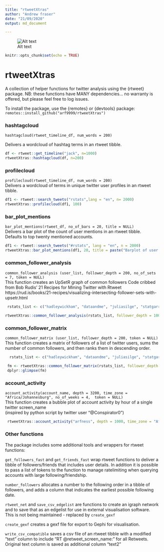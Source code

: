 ```yaml
---
title: "rtweetXtras"
author: "Andrew fraser"
date: "21/09/2020"
output: md_document

---
```


![Alt text](rtweetXtrashex.png)


```r
knitr::opts_chunk$set(echo = TRUE)
```

# rtweetXtras

A collection of helper functions for twitter analysis using the {rtweet} package. NB: these functions have MANY dependencies... no warranty is offered, but please feel free to log issues.

To install the package, use the {remotes} or {devtools} package:
`remotes::install_github("arf9999/rtweetXtras")`


### hashtagcloud
`hashtagcloud(rtweet_timeline_df, num_words = 200)`   

Delivers a wordcloud of hashtag terms in an rtweet tibble.

```r
df <- rtweet::get_timeline("jack", n=1000)
rtweetXtras::hashtagcloud(df, n=200)
```


### profilecloud
`profilecloud(rtweet_timeline_df, num_words = 200)`  
Delivers a wordcloud of terms in unique twitter user profiles in an rtweet tibble.  

```r
df1 <- rtweet::search_tweets("rstats",lang = "en", n= 2000)
rtweetXtras::profilecloud(df1, 100)
```

### bar_plot_mentions  
`bar_plot_mentions(rtweet_df, no_of_bars = 20, title = NULL)`  
Delivers a bar plot of the count of user mentions in an rtweet tibble. Defaults to top twenty mentioned accounts.

```r
df1 <- rtweet::search_tweets("#rstats", lang = "en", n = 2000)
rtweetXtras::bar_plot_mentions(df1, 20, title = paste("Barplot of user mentions in twitter search for \"#rstats\"", Sys.Date()))
```

### common_follower_analysis  
 `common_follower_analysis (user_list, follower_depth = 200, no_of_sets = 7, token = NULL)`   
 This function creates an UpSetR graph of common followers
   Code cribbed from Bob Rudis' 21 Recipes for Mining Twitter with Rtweet
   https://rud.is/books/21-recipes/visualizing-intersecting-follower-sets-with-upsetr.html
 
```r
 rstats_list <- c("hadleywickham", "dataandme", "juliasilge", "statgarrett","thomasp85")
 
rtweetXtras::common_follower_analysis(rstats_list, follower_depth = 1000, no_of_sets = 5, token = NULL)
```

### common_follower_matrix  
`common_follower_matrix (user_list, follower_depth = 200, token = NULL)`   
This function creates a matrix of followers of a list of twitter users,
 sums the number of common followers, and then ranks them in descending order.   
```r
  rstats_list <- c("hadleywickham", "dataandme", "juliasilge", "statgarrett","thomasp85")

 fm <- rtweetXtras::common_follower_matrix(rstats_list, follower_depth = 200, token = NULL)
 dplyr::glimpse(fm)
```

### account_activity
`account_activity(account_name, depth = 3200, time_zone = "Africa/Johannesburg", no_of_weeks = 4,  token = NULL)`  
This function creates a bubble plot of account activity by hour of a single twitter screen_name  
 (inspired by python script by twitter user "@Conspirator0")
 
```r
 rtweetXtras::account_activity("arfness", depth = 1000, time_zone = "Africa/Johannesburg", no_of_weeks = 5, token = NULL)
```


### Other functions  

The package includes some additional tools and wrappers for rtweet functions:  

`get_followers_fast` and `get_friends_fast` wrap rtweet functions to deliver a tibble of followers/friends that includes user details. In addition it is possible to pass a list of tokens to the function to manage ratelimiting when querying accounts with large following/friendship.  

`number_followers` allocates a number to the following order in a tibble of followers, and adds a column that indicates the earliest possible following date.  

`rtweet_net` and `save_csv_edgelist` are functions to create an igraph network and to save that as an edgelist for use in external visualisation software.  This is not being maintained - replaced by `create_gexf`  

`create_gexf` creates a gexf file for export to Gephi for visualisation. 

`write_csv_compatible` saves a csv file of an rtweet tibble with a modified "text" column to include "RT @retweet_screen_name: " for all Retweets. Original text column is saved as additional column "text2"





